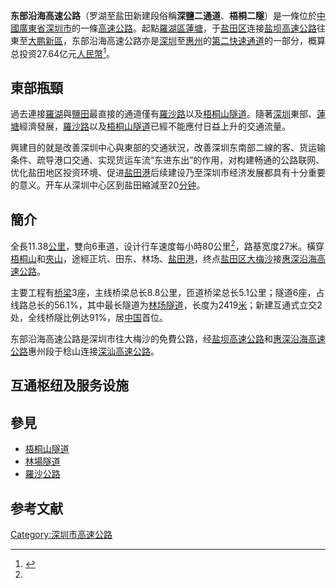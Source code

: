 {{中国高速公路信息框
| 省名= 广东
| 编号 = S30
| 自定头部 = [[File:Guangdong_Expwy_S30_sign_with_name.svg|110px]]
| 名称 = 惠州—深圳沿海高速公路（莲塘—北山）
| 地圖 = 
| 路線簡稱 = 深圳東部沿海
| 最近通車日期 = 2008年7月4日
| 规划总里程 = 11.38
| 起點 = [[深圳市|深圳市]][[羅湖区|羅湖区]][[蓮塘街道|蓮塘]]
| 終點 = [[深圳市|深圳市]][[盐田区|盐田区]]北山立交
| 出口處數 = 
| 服务区数 = 
}}

'''东部沿海高速公路'''（罗湖至盐田新建段俗稱'''深鹽二通道'''、'''梧桐二隧'''）是一條位於[[中國|中國]][[廣東省|廣東省]][[深圳市|深圳市]]的一條[[高速公路|高速公路]]。起點[[羅湖區|羅湖區]][[蓮塘街道|蓮塘]]，于[[盐田区|盐田区]]连接[[盐坝高速公路|盐坝高速公路]]往東至[[大鹏新區|大鹏新區]]，东部沿海高速公路亦是[[深圳|深圳]]至[[惠州|惠州]]的[[惠深沿海高速|第二快速通道]]的一部分，概算总投资27.64亿元[[人民幣|人民幣]]<ref name="Wang2008">{{cite news | url=http://news.sina.com.cn/c/2008-07-03/190915866435.shtml | title=深圳东部沿海高速公路建成通车 | work=新华网 | date=2008-07-03 | accessdate=2011-08-01 | author=王传真 | archive-date=2018-12-25 | archive-url=https://web.archive.org/web/20181225030800/http://news.sina.com.cn/c/2008-07-03/190915866435.shtml }}</ref>。

==東部瓶頸==
過去連接[[羅湖區|羅湖]]與[[鹽田|鹽田]]最直接的通道僅有[[羅沙路|羅沙路]]以及[[梧桐山隧道|梧桐山隧道]]。隨著[[深圳|深圳]]東部、[[蓮塘街道|蓮塘]]經濟發展，[[羅沙路|羅沙路]]以及[[梧桐山隧道|梧桐山隧道]]已經不能應付日益上升的交通流量。

興建目的就是改善深圳中心與東部的交通狀況，改善深圳东南部二線的客、货运输条件、疏导港口交通、实现货运车流“东进东出”的作用，对构建畅通的公路联网、优化盐田地区投资环境、促进[[盐田港|盐田港]]后续建设乃至深圳市经济发展都具有十分重要的意义。开车从深圳中心区到盐田縮減至20[[分钟|分钟]]。

==簡介==
全長11.38[[公里|公里]]，雙向6車道，设计行车速度每小時80公里<ref name="Wang2008" />，路基宽度27米。橫穿[[梧桐山|梧桐山]]和[[夾山|夾山]]，途經正坑、田东、林场、[[盐田港|盐田港]]，终点[[盐田区|盐田区]][[大梅沙|大梅沙]]接[[惠深沿海高速公路|惠深沿海高速公路]]。

主要工程有[[桥梁|桥梁]]3座，主线桥梁总长8.8公里，匝道桥梁总长5.1公里；隧道6座，占线路总长的56.1%，其中最长隧道为[[林场隧道|林场隧道]]，长度为2419[[米_(單位)|米]]；新建互通式立交2处，全线桥隧比例达91%，居[[中国|中国]]首位。

东部沿海高速公路是深圳市往大梅沙的免費公路，经[[盐坝高速公路|盐坝高速公路]]和[[惠深沿海高速公路|惠深沿海高速公路]]惠州段于稔山连接[[深汕高速公路|深汕高速公路]]。

==互通枢纽及服务设施==
{{Start expwy exit box|place=1}}
{{Expwy exit item|place=[[深圳市|深圳市]]<br />[[罗湖区|罗湖区]]|place rows=2|type=M|name=蓮塘|dist start=|road connection={{中国省道名|360|P=广东|[[罗沙路|罗沙路]]}}|comment={{China Expwy Name|S30|终点|P=Guangdong}}}}
{{Expwy exit item|state=|type=U|name=[[夹门山隧道群|夹门山1号，2号，3号隧道]]|comment=}}
{{Expwy exit item|place=[[深圳市|深圳市]]<br />[[盐田区|盐田区]]|place rows=9|state=|type=U|name=[[正坑隧道|正坑隧道]]|comment=}}
{{Expwy exit item|state=|type=U|name=[[田东隧道|田东隧道]]|comment=}}
{{Expwy exit item|type=E|name=恩上|road connection=[[恩上公路|恩上公路]]|comment=盐田方向只有出口，莲塘方向只有入口<br />经恩上公路至[[海山街道|海山]]，[[沙头角街道|沙头角]]，{{中国省道名|360|P=广东|[[深盐路|深盐路]]}}}}
{{Expwy exit item|state=|type=U|name=[[林场隧道|林场隧道]]|comment=}}
{{Expwy exit item|type=EH|name=梧桐山道|highway connection={{China Expwy Name|G0422|[[盐排高速公路|盐排高速公路]]}}|road connection={{中国省道名|360|P=广东|[[深盐路|深盐路]]}}<br />[[梧桐山大道|梧桐山大道]]|comment=[[File:Aiga_watertransportation_inv.svg|20px]] [[盐田港|盐田港]]}}
{{Expwy exit item|type=E|name=明珠|road connection=[[明珠大道|明珠大道]]|comment=[[File:Aiga_watertransportation_inv.svg|20px]] [[盐田港|盐田港]]<br />仅限大梅沙方向有出口，无入口}}
{{Expwy exit item|type=E|name=北山|index=75|road connection={{中国省道名|360|P=广东|[[深盐路|深盐路]]}}<br />{{中国省道名|360|P=广东|[[盐梅路|盐梅路]]}}<br />[[北山道|北山道]]|comment=可前往[[盐田食街|盐田食街]]<br />经北山道至{{China Expwy Name|S202|[[惠盐高速公路|惠盐路]]|P=Guangdong}}}}
{{Expwy exit item|state=|type=U|name=[[大梅沙隧道|大梅沙隧道]]|comment=}}
{{Expwy exit item|type=E|name=大梅沙|index=74|dist start=|highway connection={{China Expwy Name|S30|[[盐坝高速公路|盐坝高速公路]]|P=Guangdong}}|road connection=艺海路|comment=可前往[[东部华侨城|东部华侨城]]，[[大梅沙|大梅沙]]}}
{{End expwy exit box|place=1}}

==參見==
*[[梧桐山隧道|梧桐山隧道]]
*[[林場隧道|林場隧道]]
*[[羅沙公路|羅沙公路]]

== 参考文献 ==
{{Reflist}}

{{深圳市主要道路}}
{{广东省高速公路}}

[[Category:深圳市高速公路|Category:深圳市高速公路]]